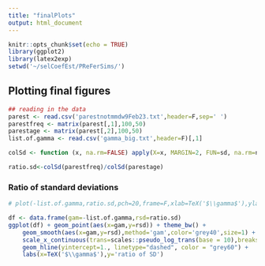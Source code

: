 ```yaml
---
title: "finalPlots"
output: html_document
---
```


```r
knitr::opts_chunk$set(echo = TRUE)
library(ggplot2)
library(latex2exp)
setwd('~/selCoefEst/PReFerSims/')
```

## Plotting final figures

```r
## reading in the data
parest <- read.csv('parestnotmmdw9Feb23.txt',header=F,sep=' ')
parestfreq <- matrix(parest[,1],100,50)
parestage <- matrix(parest[,2],100,50)
list.of.gamma <- read.csv('gamma_big.txt',header=F)[,1]

colSd <- function (x, na.rm=FALSE) apply(X=x, MARGIN=2, FUN=sd, na.rm=na.rm)

ratio.sd<-colSd(parestfreq)/colSd(parestage)
```

### Ratio of standard deviations

```r
# plot(-list.of.gamma,ratio.sd,pch=20,frame=F,xlab=TeX('$\\gamma$'),ylab='ratio of SD',log='x',xaxt='n'); grid(); ylim(0.9,1.5); abline(h=1,col='grey80',lty=2); axis(1,at=1:5,labels=10^seq(-2,2,1))

df <- data.frame(gam=-list.of.gamma,rsd=ratio.sd)
ggplot(df) + geom_point(aes(x=gam,y=rsd)) + theme_bw() + 
    geom_smooth(aes(x=gam,y=rsd),method='gam',color='grey40',size=1) +
    scale_x_continuous(trans=scales::pseudo_log_trans(base = 10),breaks=c(0,1,10,100),labels=c(0,1,10,100)) + 
    geom_hline(yintercept=1., linetype="dashed", color = "grey60") + 
    labs(x=TeX('$\\gamma$'),y='ratio of SD')
```
